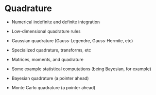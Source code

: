 # Quadrature {#sec-quadrature-ch}

- Numerical indefinite and definite integration
- Low-dimensional quadrature rules
- Gaussian quadrature (Gauss-Legendre, Gauss-Hermite, etc)
- Specialized quadrature, transforms, etc
- Matrices, moments, and quadrature
- Some example statistical computations (being Bayesian, for example)

- Bayesian quadrature (a pointer ahead)
- Monte Carlo quadrature (a pointer ahead)

